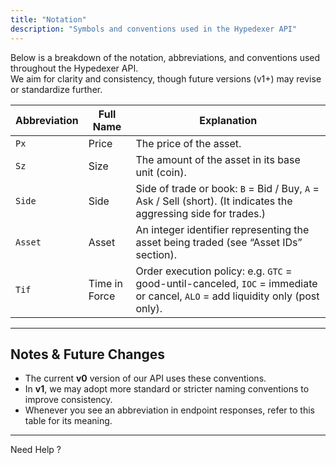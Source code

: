 ```yaml
---
title: "Notation"
description: "Symbols and conventions used in the Hypedexer API"
---
```


Below is a breakdown of the notation, abbreviations, and conventions used throughout the Hypedexer API.  
We aim for clarity and consistency, though future versions (v1+) may revise or standardize further.

| Abbreviation | Full Name     | Explanation |
|--------------|----------------|-------------|
| `Px`         | Price           | The price of the asset. |
| `Sz`         | Size            | The amount of the asset in its base unit (coin). |
| `Side`       | Side             | Side of trade or book: `B` = Bid / Buy, `A` = Ask / Sell (short). (It indicates the aggressing side for trades.) |
| `Asset`      | Asset             | An integer identifier representing the asset being traded (see “Asset IDs” section). |
| `Tif`        | Time in Force    | Order execution policy: e.g. `GTC` = good-until-canceled, `IOC` = immediate or cancel, `ALO` = add liquidity only (post only). |

---

## Notes & Future Changes

- The current **v0** version of our API uses these conventions.  
- In **v1**, we may adopt more standard or stricter naming conventions to improve consistency.  
- Whenever you see an abbreviation in endpoint responses, refer to this table for its meaning.


---
Need Help ?

<Columns cols={2}>
  <Card title="Telegram" icon="telegram" href="https://t.me/hypedexer">
    
  </Card>
  <Card title="Discord" icon="discord" href="https://discord.com/invite/cbKncMeZ52">
    
  </Card>
  <Card title="Email" icon="envelope" href="mailto:contact@hypedexer.com">
    
  </Card>
  <Card title="Twitter" icon="twitter" href="https://x.com/hypedexer">
    
  </Card>
</Columns>